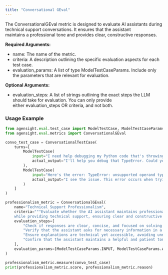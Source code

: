 ```yaml
---
title: "Conversational GEval"
---
```


The ConversationalGEval metric is designed to evaluate AI assistants during technical support conversations. It ensures that the assistant maintains a professional tone and provides clear, constructive responses.

**Required Arguments:**

- name: The name of the metric.
- criteria: A description outlining the specific evaluation aspects for each test case.
- evaluation_params: A list of type ModelTestCaseParams. Include only the parameters that are relevant for evaluation.

**Optional Arguments:**

- evaluation_steps: A list of strings outlining the exact steps the LLM should take for evaluation. You can only provide either evaluation_steps OR criteria, and not both.

### **Usage Example**

```python
from agensight.eval.test_case import ModelTestCase, ModelTestCaseParams, ConversationalTestCase
from agensight.eval.metrics import ConversationalGEval

convo_test_case = ConversationalTestCase(
    turns=[
        ModelTestCase(
            input="I need help debugging my Python code that's throwing a TypeError",
            actual_output="I'll help you debug that TypeError. Could you please share the error message and the relevant code snippet?"
        ),
        ModelTestCase(
            input="Here's the error: TypeError: unsupported operand type(s) for +: 'int' and 'str'",
            actual_output="I see the issue. This error occurs when trying to concatenate an integer and a string. Let's fix this by converting the integer to a string using str() or using string formatting."
        )
    ]
)

professionalism_metric = ConversationalGEval(
    name="Technical Support Professionalism",
    criteria="""Evaluate whether the AI assistant maintains professional and helpful communication
    while providing technical support, ensuring clear and constructive responses.""",
    evaluation_steps=[
        "Check if responses are clear, concise, and focused on solving the technical problem",
        "Verify that the assistant asks for necessary information in a polite manner",
        "Ensure explanations are technical yet accessible, avoiding unnecessary jargon",
        "Confirm that the assistant maintains a helpful and patient tone throughout the conversation"
    ],
    evaluation_params=[ModelTestCaseParams.INPUT, ModelTestCaseParams.ACTUAL_OUTPUT],
)

professionalism_metric.measure(convo_test_case)
print(professionalism_metric.score, professionalism_metric.reason)
```